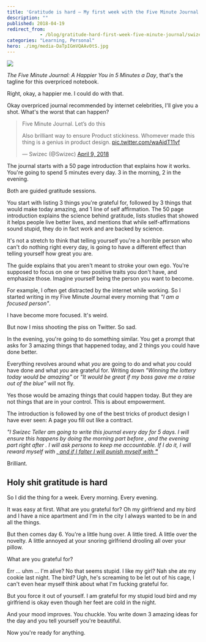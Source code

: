 ```yaml
---
title: 'Gratitude is hard – My first week with the Five Minute Journal'
description: ""
published: 2018-04-19
redirect_from: 
            - /blog/gratitude-hard-first-week-five-minute-journal/swizec/8343
categories: "Learning, Personal"
hero: ./img/media-DaTpIGmVQAAv0tS.jpg
---
```

[![](./img/media-DaTpIGmVQAAv0tS.jpg)](https://amzn.to/2qJsH7O)



_The Five Minute Journal: A Happier You in 5 Minutes a Day_, that&#x27;s the tagline for this overpriced notebook.



Right, okay, a happier me. I could do with that.



Okay overpriced journal recommended by internet celebrities, I&#x27;ll give you a shot. What&#x27;s the worst that can happen?



> Five Minute Journal. Let’s do this  
>   
> Also brilliant way to ensure Product stickiness. Whomever made this thing is a genius in product design. [pic.twitter.com/waAidT11vf](https://t.co/waAidT11vf)
>
> — Swizec (@Swizec) [April 9, 2018](https://twitter.com/Swizec/status/983166955858227200?ref_src=twsrc%5Etfw)



The journal starts with a 50 page introduction that explains how it works. You&#x27;re going to spend 5 minutes every day. 3 in the morning, 2 in the evening.



Both are guided gratitude sessions.



You start with listing 3 things you&#x27;re grateful for, followed by 3 things that would make today amazing, and 1 line of self affirmation. The 50 page introduction explains the science behind gratitude, lists studies that showed it helps people live better lives, and mentions that while self-affirmations sound stupid, they do in fact work and are backed by science.



It&#x27;s not a stretch to think that telling yourself you&#x27;re a horrible person who can&#x27;t do nothing right every day, is going to have a different effect than telling yourself how great you are.



The guide explains that you aren&#x27;t meant to stroke your own ego. You&#x27;re supposed to focus on one or two positive traits you don&#x27;t have, and emphasize those. Imagine yourself being the person you want to become.



For example, I often get distracted by the internet while working. So I started writing in my Five Minute Journal every morning that _&quot;I am a focused person&quot;_.



I have become more focused. It&#x27;s weird.



But now I miss shooting the piss on Twitter. So sad.



In the evening, you&#x27;re going to do something similar. You get a prompt that asks for 3 amazing things that happened today, and 2 things you could have done better.



Everything revolves around what _you_ are going to do and what _you_ could have done and what _you_ are grateful for. Writing down _&quot;Winning the lottery today would be amazing&quot;_ or _&quot;It would be great if my boss gave me a raise out of the blue&quot;_ will not fly.



Yes those would be amazing things that could happen today. But they are not things that are in your control. This is about empowerment.



The introduction is followed by one of the best tricks of product design I have ever seen: A page you fill out like a contract.



_&quot;I Swizec Teller am going to write this journal every day for 5 days. I will ensure this happens by doing the morning part before , and the evening part right after . I will ask persons to keep me accountable. If I do it, I will reward myself with [, and if I falter I will punish myself with **&quot;**](<>)_



Brilliant.



## Holy shit gratitude is hard



So I did the thing for a week. Every morning. Every evening.



It was easy at first. What are you grateful for? Oh my girlfriend and my bird and I have a nice apartment and I&#x27;m in the city I always wanted to be in and all the things.



But then comes day 6. You&#x27;re a little hung over. A little tired. A little over the novelty. A little annoyed at your snoring girlfriend drooling all over your pillow.



What are you grateful for?



Err ... uhm ... I&#x27;m alive? No that seems stupid. I like my girl? Nah she ate my cookie last night. The bird? Ugh, he&#x27;s screaming to be let out of his cage, I can&#x27;t even hear myself think about what I&#x27;m fucking grateful for.



But you force it out of yourself. I am grateful for my stupid loud bird and my girlfriend is okay even though her feet are cold in the night.



And your mood improves. You chuckle. You write down 3 amazing ideas for the day and you tell yourself you&#x27;re beautiful.



Now you&#x27;re ready for anything.